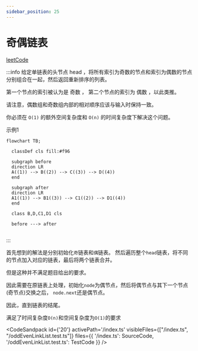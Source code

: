 ```yaml
---
sidebar_position: 25
---
```



# 奇偶链表


[leetCode](https://leetcode.cn/problems/odd-even-linked-list/)

:::info
给定单链表的头节点 head ，将所有索引为奇数的节点和索引为偶数的节点分别组合在一起，然后返回重新排序的列表。

第一个节点的索引被认为是 奇数 ， 第二个节点的索引为 偶数 ，以此类推。

请注意，偶数组和奇数组内部的相对顺序应该与输入时保持一致。

你必须在 `O(1)` 的额外空间复杂度和 `O(n)` 的时间复杂度下解决这个问题。

示例1

```mermaid
flowchart TB;
  
  classDef cls fill:#f96

  subgraph before
  direction LR
  A((1)) --> B((2)) --> C((3)) --> D((4))
  end

  subgraph after
  direction LR
  A1((1)) --> B1((3)) --> C1((2)) --> D1((4))
  end

  class B,D,C1,D1 cls

  before ---> after
  
```
:::

首先想到的解法是分别初始化`奇`链表和`偶`链表。
然后遍历整个`head`链表，将不同的节点加入对应的链表，最后将两个链表合并。

但是这种并不满足题目给出的要求。

因此需要在原链表上处理，初始化`node`为偶节点，然后将偶节点与其下一个节点(奇节点)交换之后，
`node.next`还是偶节点。

因此，直到链表的结尾。

满足了时间复杂度`O(n)`和空间复杂度为`O(1)`的要求


<CodeSandpack
  id={'20'}
  activePath='/index.ts'
  visibleFiles={["/index.ts",  "/oddEvenLinkList.test.ts"]}
  files={{
    '/index.ts': SourceCode,
    '/oddEvenLinkList.test.ts': TestCode
  }}
/>